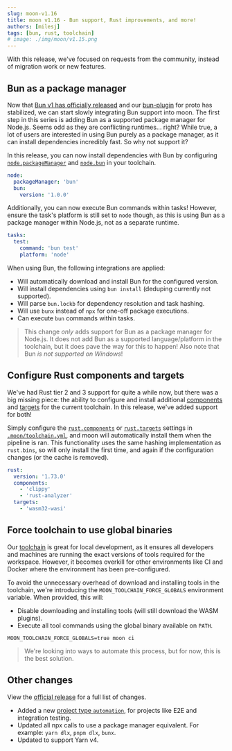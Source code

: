 ```yaml
---
slug: moon-v1.16
title: moon v1.16 - Bun support, Rust improvements, and more!
authors: [milesj]
tags: [bun, rust, toolchain]
# image: ./img/moon/v1.15.png
---
```


With this release, we've focused on requests from the community, instead of migration work or new
features.

<!--truncate-->

## Bun as a package manager

Now that [Bun v1 has officially released](https://bun.sh/blog/bun-v1.0) and our
[bun-plugin](https://github.com/moonrepo/bun-plugin) for proto has stabilized, we can start slowly
integrating Bun support into moon. The first step in this series is adding Bun as a supported
package manager for Node.js. Seems odd as they are conflicting runtimes... right? While true, a lot
of users are interested in using Bun purely as a package manager, as it can install dependencies
incredibly fast. So why not support it?

In this release, you can now install dependencies with Bun by configuring
[`node.packageManager`](/docs/config/toolchain#packagemanager) and
[`node.bun`](/docs/config/toolchain#npm-pnpm-yarn) in your toolchain.

```yaml title=".moon/toolchain.yml"
node:
  packageManager: 'bun'
  bun:
    version: '1.0.0'
```

Additionally, you can now execute Bun commands within tasks! However, ensure the task's platform is
still set to `node` though, as this is using Bun as a package manager within Node.js, not as a
separate runtime.

```yaml title="moon.yml"
tasks:
  test:
    command: 'bun test'
    platform: 'node'
```

When using Bun, the following integrations are applied:

- Will automatically download and install Bun for the configured version.
- Will install dependencies using `bun install` (deduping currently not supported).
- Will parse `bun.lockb` for dependency resolution and task hashing.
- Will use `bunx` instead of `npx` for one-off package executions.
- Can execute `bun` commands within tasks.

> This change _only_ adds support for Bun as a package manager for Node.js. It does not add Bun as a
> supported language/platform in the toolchain, but it does pave the way for this to happen! Also
> note that Bun _is not supported on Windows_!

## Configure Rust components and targets

We've had Rust tier 2 and 3 support for quite a while now, but there was a big missing piece: the
ability to configure and install additional
[components](https://rust-lang.github.io/rustup/concepts/components.html) and
[targets](https://doc.rust-lang.org/nightly/rustc/platform-support.html) for the current toolchain.
In this release, we've added support for both!

Simply configure the [`rust.components`](/docs/config/toolchain#components) or
[`rust.targets`](/docs/config/toolchain#targets) settings in
[`.moon/toolchain.yml`](/docs/config/toolchain), and moon will automatically install them when the
pipeline is ran. This functionality uses the same hashing implementation as `rust.bins`, so will
only install the first time, and again if the configuration changes (or the cache is removed).

```yaml title=".moon/toolchain.yml"
rust:
  version: '1.73.0'
  components:
    - 'clippy'
    - 'rust-analyzer'
  targets:
    - 'wasm32-wasi'
```

## Force toolchain to use global binaries

Our [toolchain](/docs/concepts/toolchain) is great for local development, as it ensures all
developers and machines are running the exact versions of tools required for the workspace. However,
it becomes overkill for other environments like CI and Docker where the environment has been
pre-configured.

To avoid the unnecessary overhead of download and installing tools in the toolchain, we're
introducing the `MOON_TOOLCHAIN_FORCE_GLOBALS` environment variable. When provided, this will:

- Disable downloading and installing tools (will still download the WASM plugins).
- Execute all tool commands using the global binary available on `PATH`.

```shell
MOON_TOOLCHAIN_FORCE_GLOBALS=true moon ci
```

> We're looking into ways to automate this process, but for now, this is the best solution.

## Other changes

View the [official release](https://github.com/moonrepo/moon/releases/tag/v1.16.0) for a full list
of changes.

- Added a new [project type `automation`](/docs/config/project#type), for projects like E2E and
  integration testing.
- Updated all npx calls to use a package manager equivalent. For example: `yarn dlx`, `pnpm dlx`,
  `bunx`.
- Updated to support Yarn v4.
